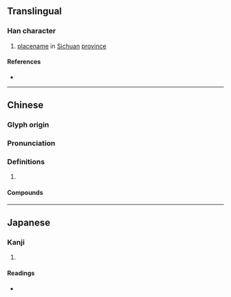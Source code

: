 {{also|滪}}
{{character info/new}}
==Translingual==

===Han character===
{{Han char|rn=85|rad=水|as=13|sn=16|four=31186|canj=ENNC|ids=⿰氵預}}

# [[placename]] in [[Sichuan]] [[province]]

====References====
* {{Han ref|kx=0653.010|dkj=18388|dj=1063.030|hdz=31765.060|uh=6FA6|ud=28582|bh=BF48|bd=48968}}

----

==Chinese==
{{zh-forms|s=滪}}

===Glyph origin===
{{Han etym}}

===Pronunciation===
{{zh-pron
|m=yù
|c=jyu6
|mc=y
|oc=y
|cat=
}}

===Definitions===
{{zh-hanzi}}

# {{rfdef|zh}}

====Compounds====
{{zh-der|灩澦堆}}

----

==Japanese==

===Kanji===
{{ja-kanji|grade=|rs=水13}}

# {{defn|lang=ja|sort=水13}}

====Readings====
* {{ja-readings|on=[[よ]] (yo)|kun=}}